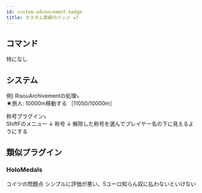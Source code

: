 ```yaml
---
id: custom-advancement-badge
title: カスタム実績のバッジ ★7
---
```



<PluginInfo need={5} priority={2} />

## コマンド

特になし


## システム
例) RisouArchivementの処理⤵︎ ︎<br/>
★旅人: 10000m移動する ［11050/10000m］

称号プラグイン⤵︎ ︎<br/>
ShiftFのメニュー ↓ 称号 ↓ 解除した称号を選んでプレイヤー名の下に見えるようにする


## 類似プラグイン

### HoloMedals
コイツの問題点
シンプルに評価が悪い、5ユーロ知らん奴に払わないといけない
